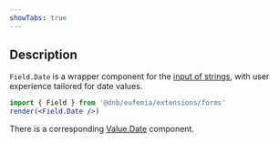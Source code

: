 ```yaml
---
showTabs: true
---
```


## Description

`Field.Date` is a wrapper component for the [input of strings](/uilib/extensions/forms/base-fields/String), with user experience tailored for date values.

```jsx
import { Field } from '@dnb/eufemia/extensions/forms'
render(<Field.Date />)
```

There is a corresponding [Value.Date](/uilib/extensions/forms/extended-features/Value/Date) component.
